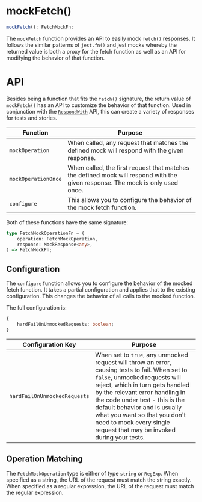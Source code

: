 
<Meta
    title="Packages / Testing / Mocking / Exports / mockFetch()"
/>

# mockFetch()

```ts
mockFetch(): FetchMockFn;
```

The `mockFetch` function provides an API to easily mock `fetch()` responses. It follows the similar patterns of `jest.fn()` and jest mocks whereby the returned value is both a proxy for the fetch function as well as an API for modifying the behavior of that function.

# API

Besides being a function that fits the `fetch()` signature, the return value of `mockFetch()` has an API to customize the behavior of that function. Used in conjunction with the <a href="./?path=/docs/packages-testing-mocking-exports-respondwith--docs">`RespondWith`</a> API, this can create a variety of responses for tests and stories.

| Function | Purpose |
| - | - |
| `mockOperation` | When called, any request that matches the defined mock will respond with the given response. |
| `mockOperationOnce` | When called, the first request that matches the defined mock will respond with the given response. The mock is only used once. |
| `configure` | This allows you to configure the behavior of the mock fetch function. |

Both of these functions have the same signature:

```ts
type FetchMockOperationFn = (
    operation: FetchMockOperation,
    response: MockResponse<any>,
) => FetchMockFn;
```


## Configuration

The `configure` function allows you to configure the behavior of the mocked fetch function. It takes a partial configuration and applies that to the existing
configuration. This changes the behavior of all calls to the mocked function.

The full configuration is:

```ts
{
    hardFailOnUnmockedRequests: boolean;
}
```

| Configuration Key | Purpose |
| - | - |
| `hardFailOnUnmockedRequests` | When set to `true`, any unmocked request will throw an error, causing tests to fail. When set to `false`, unmocked requests will reject, which in turn gets handled by the relevant error handling in the code under test - this is the default behavior and is usually what you want so that you don't need to mock every single request that may be invoked during your tests. |


## Operation Matching

The `FetchMockOperation` type is either of type `string` or `RegExp`. When specified as a string, the URL of the request must match the string exactly. When specified as a regular expression, the URL of the request must match the regular expression.
